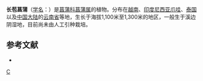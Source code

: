 {{Speciesbox 
| genus = Acorus
| species = rumphianus
| authority = [[胡秀英|S. Y. Hu]]
}}
'''长苞菖蒲'''（[[学名|学名]]：{{lang|la|''Acorus rumphianus''}}）是[[菖蒲科|菖蒲科]][[菖蒲属|菖蒲属]]的植物。分布在[[越南|越南]]、[[印度尼西亚爪哇|印度尼西亚爪哇]]、[[泰国|泰国]]以及[[中国大陆|中国大陆]]的[[云南省|云南省]]等地，生长于海拔1,100米至1,300米的地区，一般生于溪边阴湿地，目前尚未由人工引种栽培。

== 参考文献 ==
<div class="references-small">
* {{cite web| url =http://www.bioinfo.cn/db05/KmzwSpecies.php?action=view&id=533| title =长苞菖蒲| work =《中国高等植物数据库全库》| publisher =中国科学院微生物研究所| author =昆明植物研究所| accessdate =2009-02-21| deadurl =yes| archiveurl =https://web.archive.org/web/20160305010146/http://www.bioinfo.cn/db05/KmzwSpecies.php?action=view&id=533| archivedate =2016-03-05}}
</div>
{{Taxonbar|from=Q15225059}}

[[Category:菖蒲属|C]]


{{植物小作品}}